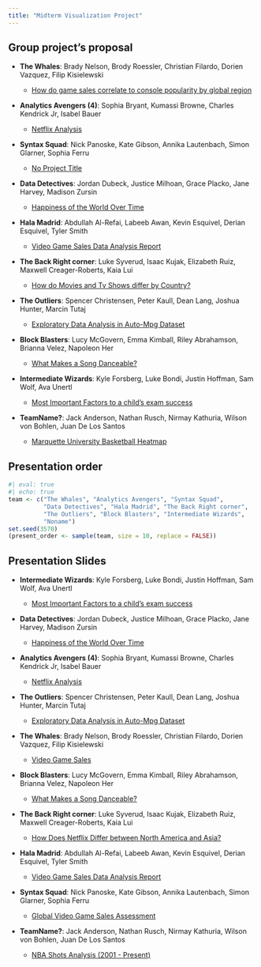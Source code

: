 ```yaml
---
title: "Midterm Visualization Project"
---
```


## Group project's proposal

-   [**The Whales**]{.blue}: Brady Nelson, Brody Roessler, Christian Filardo, Dorien Vazquez, Filip Kisielewski

    -   [How do game sales correlate to console popularity by global region](/documents/proposal_the_whales.pdf)


-   [**Analytics Avengers (4)**]{.blue}: Sophia Bryant, Kumassi Browne, Charles Kendrick Jr, Isabel Bauer

    -   [Netflix Analysis](/documents/proposal_analytics_avenges.pdf)


-   [**Syntax Squad**]{.blue}: Nick Panoske, Kate Gibson, Annika Lautenbach, Simon Glarner, Sophia Ferru

    -   [No Project Title](/documents/proposal_syntax_squad.pdf)


-   [**Data Detectives**]{.blue}: Jordan Dubeck, Justice Milhoan, Grace Placko, Jane Harvey, Madison Zursin

    -   [Happiness of the World Over Time](/documents/proposal_data_detectives.pdf)


-   [**Hala Madrid**]{.blue}: Abdullah Al-Refai, Labeeb Awan, Kevin Esquivel, Derian Esquivel, Tyler Smith

    -   [Video Game Sales Data Analysis Report](/documents/proposal_hala_madrid.pdf)


-   [**The Back Right corner**]{.blue}: Luke Syverud, Isaac Kujak, Elizabeth Ruiz, Maxwell Creager-Roberts, Kaia Lui

    -   [How do Movies and Tv Shows differ by Country?](/documents/proposal_back_right_corner.pdf)


-   [**The Outliers**]{.blue}: Spencer Christensen, Peter Kaull, Dean Lang, Joshua Hunter, Marcin Tutaj

    -   [Exploratory Data Analysis in Auto-Mpg Dataset](/documents/proposal_the_outliers.pdf)


-   [**Block Blasters**]{.blue}: Lucy McGovern, Emma Kimball, Riley Abrahamson, Brianna Velez, Napoleon Her

    -   [What Makes a Song Danceable?](/documents/proposal_block_blasters.pdf)


-   [**Intermediate Wizards**]{.blue}: Kyle Forsberg, Luke Bondi, Justin Hoffman, Sam Wolf, Ava Unertl

    -   [Most Important Factors to a child’s exam success](/documents/proposal_intermediate_wizards.pdf)


-   **TeamName?**: Jack Anderson, Nathan Rusch, Nirmay Kathuria, Wilson von Bohlen, Juan De Los Santos

    -   [Marquette University Basketball Heatmap](/documents/proposal_noname.pdf)



## Presentation order

```r
#| eval: true
#| echo: true
team <- c("The Whales", "Analytics Avengers", "Syntax Squad", 
          "Data Detectives", "Hala Madrid", "The Back Right corner",
          "The Outliers", "Block Blasters", "Intermediate Wizards",
          "Noname")
set.seed(3570)
(present_order <- sample(team, size = 10, replace = FALSE))
```



## Presentation Slides

-   [**Intermediate Wizards**]{.blue}: Kyle Forsberg, Luke Bondi, Justin Hoffman, Sam Wolf, Ava Unertl

    -   [Most Important Factors to a child’s exam success](https://marq-my.sharepoint.com/:p:/g/personal/luke_bondi_marquette_edu/EbIW8G-XG79Bp9AoQB_lOGQBwXeKBt4wckNQ3NLQZv_Osw)
    
    
-   [**Data Detectives**]{.blue}: Jordan Dubeck, Justice Milhoan, Grace Placko, Jane Harvey, Madison Zursin

    -   [Happiness of the World Over Time](https://marq-my.sharepoint.com/:p:/r/personal/cheng-han_yu_marquette_edu/_layouts/15/Doc.aspx?sourcedoc=%7BE6F6B81B-6FDB-4A2D-BF68-914E69B6E790%7D&file=slides_data_detectives.pptx&action=edit&mobileredirect=true&wdOrigin=OFFICE-OFFICE-METAOS.FILEBROWSER.FILES-FOLDER)
    

-   [**Analytics Avengers (4)**]{.blue}: Sophia Bryant, Kumassi Browne, Charles Kendrick Jr, Isabel Bauer

    -   [Netflix Analysis](https://www.canva.com/design/DAGiIQG4TAg/vKgFnDLKrFifg5EmeVSzMw/view?utm_content=DAGiIQG4TAg&utm_campaign=designshare&utm_medium=link2&utm_source=uniquelinks&utlId=h88f968ef14)
    

-   [**The Outliers**]{.blue}: Spencer Christensen, Peter Kaull, Dean Lang, Joshua Hunter, Marcin Tutaj

    -   [Exploratory Data Analysis in Auto-Mpg Dataset](https://docs.google.com/presentation/d/1PzQjKIEOHCrHtJcJYIrw8Sf2dqkQeoLY9R_wHAIg8_A/edit#slide=id.p)
    
    
-   [**The Whales**]{.blue}: Brady Nelson, Brody Roessler, Christian Filardo, Dorien Vazquez, Filip Kisielewski

    -   [Video Game Sales](https://marq-my.sharepoint.com/:p:/g/personal/filip_kisielewski_marquette_edu/ET9iIffJDIZAlw0GnPgMND4B5WIs3wy3E2asfMfOYQt_Fg)
    

-   [**Block Blasters**]{.blue}: Lucy McGovern, Emma Kimball, Riley Abrahamson, Brianna Velez, Napoleon Her

    -   [What Makes a Song Danceable?](/documents/slides_block_blasters.pdf)
    
    
-   [**The Back Right corner**]{.blue}: Luke Syverud, Isaac Kujak, Elizabeth Ruiz, Maxwell Creager-Roberts, Kaia Lui

    -   [How Does Netflix Differ between North America and Asia?](https://marq-my.sharepoint.com/:p:/r/personal/cheng-han_yu_marquette_edu/_layouts/15/Doc.aspx?sourcedoc=%7B859D1AEF-0549-4349-8AE7-1F2E465B7501%7D&file=slides_right_corner.pptx&action=edit&mobileredirect=true&wdOrigin=OFFICE-OFFICE-METAOS.FILEBROWSER.FILES-FOLDER)



-   [**Hala Madrid**]{.blue}: Abdullah Al-Refai, Labeeb Awan, Kevin Esquivel, Derian Esquivel, Tyler Smith

    -   [Video Game Sales Data Analysis Report](https://marq-my.sharepoint.com/:p:/g/personal/kevin_esquivel_marquette_edu/EQ4ph_a-pa1OiLI8CzUUdXUBsw_mYOzAq52i30tLexCgfQ)
    
    
-   [**Syntax Squad**]{.blue}: Nick Panoske, Kate Gibson, Annika Lautenbach, Simon Glarner, Sophia Ferru

    -   [Global Video Game Sales Assessment](https://marq-my.sharepoint.com/:p:/g/personal/simon_glarner_marquette_edu/EVMCA5y_gIpMnSIVWmb1pyQBvZaFjuv9MdjSq9EHH7uToA)
    
    
-   **TeamName?**: Jack Anderson, Nathan Rusch, Nirmay Kathuria, Wilson von Bohlen, Juan De Los Santos

    -   [NBA Shots Analysis (2001 - Present)](https://docs.google.com/presentation/d/1GJb7TmBFa8sIdKwx6TbcK6gORwsACnNDZAfHC518y2M/edit#slide=id.p)